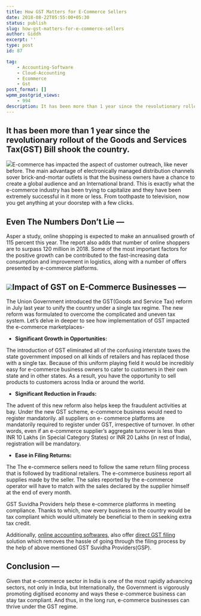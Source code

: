 ```yaml
---
title: How GST Matters for E-Commerce Sellers
date: 2018-08-22T05:55:00+05:30
status: publish
slug: how-gst-matters-for-e-commerce-sellers
author: Giddh
excerpt: ''
type: post
id: 87

tag:
    - Accounting-Software
    - Cloud-Accounting
    - Ecommerce
    - Gst
post_format: []
wpmm_postgrid_views:
    - 994
description: It has been more than 1 year since the revolutionary rollout of the Goods and Services Tax(GST) Bill shook the country. 
---
```

 It has been more than 1 year since the revolutionary rollout of the Goods and Services Tax(GST) Bill shook the country. 
-------------------------------------------------------------------------------------------------------------------------

<img class="wp-block-image size-large" src = "https://miro.medium.com/max/1034/1*K8VZ9fDt_4FoVH6ZO-Nk7g.jpeg" />E-commerce has impacted the aspect of customer outreach, like never before. The main advantage of electronically managed distribution channels sover brick-and-mortar outlets is that the business owners have a chance to create a global audience and an International brand. This is exactly what the e-commerce industry has been trying to capitalize and they have been extremely successful in it more or less. From toothpaste to television, now you get anything at your doorstep with a few clicks.

Even The Numbers Don’t Lie —
----------------------------

Asper a study, online shopping is expected to make an annualised growth of 115 percent this year. The report also adds that number of online shoppers are to surpass 120 million in 2018. Some of the most important factors for the positive growth can be contributed to the fast-increasing data consumption and improvement in logistics, along with a number of offers presented by e-commerce platforms.

<img class="wp-block-image size-large" src ="https://miro.medium.com/max/673/1*7gUElJpkEbOU3lllfLNM_Q.jpeg" />Impact of GST on E-Commerce Businesses —
----------------------------------------

The Union Government introduced the GST(Goods and Service Tax) reform in July last year to unify the country under a single tax regime. The new reform was formulated to overcome the complicated and uneven tax system. Let’s delve in deeper to see how implementation of GST impacted the e-commerce marketplaces-

- **Significant Growth in Opportunities:**

The introduction of GST eliminated all of the confusing interstate taxes the state government imposed on all kinds of retailers and has replaced those with a single tax. Because of this uniform playing field it would be incredibly easy for e-commerce business owners to cater to customers in their own state and in other states. As a result, you have the opportunity to sell products to customers across India or around the world.

- **Significant Reduction in Frauds:**

The advent of this new reform also helps keep the fraudulent activities at bay. Under the new GST scheme, e-commerce business would need to register mandatorily. all suppliers on e- commerce platforms are mandatorily required to register under GST, irrespective of turnover. In other words, even if an e-commerce supplier’s aggregate turnover is less than INR 10 Lakhs (in Special Category States) or INR 20 Lakhs (in rest of India), registration will be mandatory.

- **Ease in Filing Returns:**

The The e-commerce sellers need to follow the same return filing process that is followed by traditional retailers. The e-commerce business report all supplies made by the seller. The sales reported by the e-commerce operator will have to match with the sales declared by the supplier himself at the end of every month.

GST Suvidha Providers help these e-commerce platforms in meeting compliance. Thanks to which, now every business in the country would be tax compliant which would ultimately be beneficial to them in seeking extra tax credit.

Additionally, [online accounting softwares,](https://giddh.com/gst) also offer [direct GST filing ](https://giddh.com/blog/giddh-keeping-indian-business-owners-gst-compliant-future-proof-e4321b856ae6)solution which removes the hassle of going through the filing process by the help of above mentioned GST Suvidha Providers(GSP).

**Conclusion —**
----------------

Given that e-commerce sector in India is one of the most rapidly advancing sectors, not only in India, but Internationally, the Government is vigorously promoting digitised economy and ways these e-commerce business can stay tax compliant. And thus, in the long run, e-commerce businesses can thrive under the GST regime.